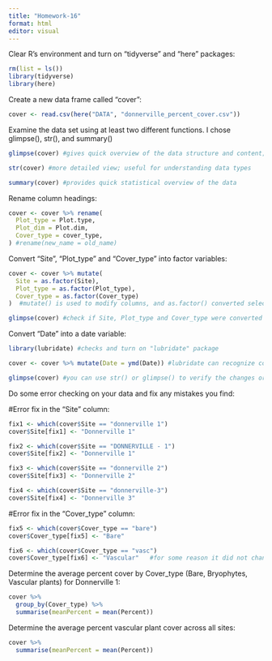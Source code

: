 ```yaml
---
title: "Homework-16"
format: html
editor: visual
---
```

Clear R's environment and turn on "tidyverse" and "here" packages:

```r
rm(list = ls())
library(tidyverse)
library(here)
```

Create a new data frame called "cover":

```r
cover <- read.csv(here("DATA", "donnerville_percent_cover.csv"))
```


Examine the data set using at least two different functions. I chose glimpse(), str(), and summary()

```r
glimpse(cover) #gives quick overview of the data structure and content; shows columns horizontally
```
```r
str(cover) #more detailed view; useful for understanding data types
```
```r
summary(cover) #provides quick statistical overview of the data
```

Rename column headings:

```r
cover <- cover %>% rename(
  Plot_type = Plot.type,
  Plot_dim = Plot.dim,
  Cover_type = cover_type,
) #rename(new_name = old_name)
```

Convert "Site", "Plot_type" and "Cover_type" into factor variables:

```r
cover <- cover %>% mutate(
  Site = as.factor(Site),
  Plot_type = as.factor(Plot_type),
  Cover_type = as.factor(Cover_type)
)  #mutate() is used to modify columns, and as.factor() converted selected columns into factors
```

```r
glimpse(cover) #check if Site, Plot_type and Cover_type were converted from <chr> to <fct>
```

Convert "Date" into a date variable:

```r
library(lubridate) #checks and turn on "lubridate" package
```

```r
cover <- cover %>% mutate(Date = ymd(Date)) #lubridate can recognize common date formats like year-month-day
```

```r
glimpse(cover) #you can use str() or glimpse() to verify the changes or just open the data frame tab on top
```

Do some error checking on your data and fix any mistakes you find:

#Error fix in the "Site" column:
```r
fix1 <- which(cover$Site == "donnerville 1")
cover$Site[fix1] <- "Donnerville 1"
```

```r
fix2 <- which(cover$Site == "DONNERVILLE - 1")
cover$Site[fix2] <- "Donnerville 1"
```

```r
fix3 <- which(cover$Site == "donnerville 2")
cover$Site[fix3] <- "Donnerville 2"
```

```r
fix4 <- which(cover$Site == "donnerville-3")
cover$Site[fix4] <- "Donnerville 3"
```

#Error fix in the "Cover_type" column:
```r
fix5 <- which(cover$Cover_type == "bare")
cover$Cover_type[fix5] <- "Bare"
```
```r
fix6 <- which(cover$Cover_type == "vasc")
cover$Cover_type[fix6] <- "Vascular"   #for some reason it did not change one "vasc" into "Vascular" !!!
```

Determine the average percent cover by Cover_type (Bare, Bryophytes, Vascular plants) for Donnerville 1:
```r
cover %>% 
  group_by(Cover_type) %>% 
  summarise(meanPercent = mean(Percent))
```

Determine the average percent vascular plant cover across all sites:
```r
cover %>% 
  summarise(meanPercent = mean(Percent))
```

